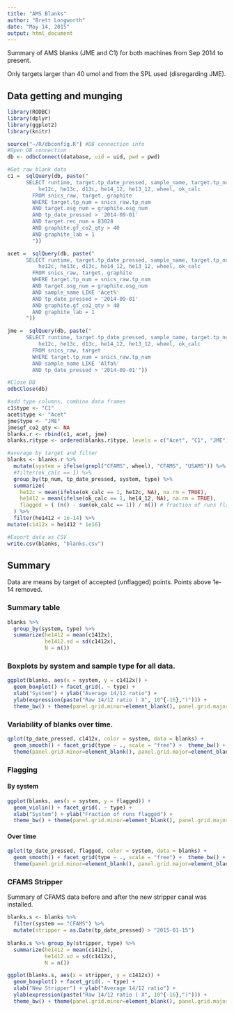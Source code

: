 ```yaml
---
title: "AMS Blanks"
author: "Brett Longworth"
date: "May 14, 2015"
output: html_document
---
```


Summary of AMS blanks (JME and C1) for both machines from Sep 2014 to present. 

Only targets larger than 40 umol and from the SPL used (disregarding JME).

## Data getting and munging

```r
library(RODBC)
library(dplyr)
library(ggplot2)
library(knitr)

source("~/R/dbconfig.R") #DB connection info
#Open DB connection
db <- odbcConnect(database, uid = uid, pwd = pwd)

#Get raw blank data
c1 =  sqlQuery(db, paste("
      SELECT runtime, target.tp_date_pressed, sample_name, target.tp_num, gf_co2_qty, 
          he12c, he13c, d13c, he14_12, he13_12, wheel, ok_calc
        FROM snics_raw, target, graphite
      	WHERE target.tp_num = snics_raw.tp_num
        AND target.osg_num = graphite.osg_num
        AND tp_date_pressed > '2014-09-01'
        AND target.rec_num = 83028
        AND graphite.gf_co2_qty > 40
        AND graphite_lab = 1
        "))

acet =  sqlQuery(db, paste("
      SELECT runtime, target.tp_date_pressed, sample_name, target.tp_num, gf_co2_qty, 
          he12c, he13c, d13c, he14_12, he13_12, wheel, ok_calc
        FROM snics_raw, target, graphite
      	WHERE target.tp_num = snics_raw.tp_num
        AND target.osg_num = graphite.osg_num
        AND sample_name LIKE 'Acet%'
        AND tp_date_pressed > '2014-09-01'
        AND graphite.gf_co2_qty > 40
        AND graphite_lab = 1
      "))

jme =  sqlQuery(db, paste("
      SELECT runtime, target.tp_date_pressed, sample_name, target.tp_num, 
          he12c, he13c, d13c, he14_12, he13_12, wheel, ok_calc
        FROM snics_raw, target
      	WHERE target.tp_num = snics_raw.tp_num
        AND sample_name LIKE 'Alfa%'
        AND tp_date_pressed > '2014-09-01'"))

#Close DB
odbcClose(db)

#add type columns, combine data frames
c1$type <- "C1"
acet$type <- "Acet"
jme$type <- "JME"
jme$gf_co2_qty <- NA
blanks.r <- rbind(c1, acet, jme)
blanks.r$type <- ordered(blanks.r$type, levels = c("Acet", "C1", "JME"))

#average by target and filter
blanks <- blanks.r %>%
  mutate(system = ifelse(grepl("CFAMS", wheel), "CFAMS", "USAMS")) %>%
  #filter(ok_calc == 1) %>%
  group_by(tp_num, tp_date_pressed, system, type) %>%
  summarize(
    he12c = mean(ifelse(ok_calc == 1, he12c, NA), na.rm = TRUE),
    he1412 = mean(ifelse(ok_calc == 1, he14_12, NA), na.rm = TRUE),
    flagged = ( (n() - sum(ok_calc == 1)) / n()) # fraction of runs flagged
  ) %>%
  filter(he1412 < 1e-14) %>%
mutate(c1412x = he1412 * 1e16)

#Export data as CSV
write.csv(blanks, "blanks.csv")
```


## Summary

Data are means by target of accepted (unflagged) points. Points above 1e-14 removed.

### Summary table

```r

blanks %>%
  group_by(system, type) %>%
  summarize(he1412 = mean(c1412x),
            he1412.sd = sd(c1412x),
            N = n())
```

### Boxplots by system and sample type for all data.

```r
ggplot(blanks, aes(x = system, y = c1412x)) + 
  geom_boxplot() + facet_grid(. ~ type) + 
  xlab("System") + ylab("Average 14/12 ratio") +
  ylab(expression(paste("Raw 14/12 ratio ( X", 10^{-16},")"))) +
  theme_bw() + theme(panel.grid.minor=element_blank(), panel.grid.major=element_blank())
```

### Variability of blanks over time.

```r
qplot(tp_date_pressed, c1412x, color = system, data = blanks) +
  geom_smooth() + facet_grid(type ~ ., scale = "free") +  theme_bw() + 
  theme(panel.grid.minor=element_blank(), panel.grid.major=element_blank())
```

### Flagging

#### By system
```r
ggplot(blanks, aes(x = system, y = flagged)) + 
  geom_violin() + facet_grid(. ~ type) + 
  xlab("System") + ylab("Fraction of runs flagged") +
  theme_bw() + theme(panel.grid.minor=element_blank(), panel.grid.major=element_blank())
```

#### Over time

```r
qplot(tp_date_pressed, flagged, color = system, data = blanks) +
  geom_smooth() + facet_grid(type ~ ., scale = "free") +  theme_bw() + 
  theme(panel.grid.minor=element_blank(), panel.grid.major=element_blank())
```

### CFAMS Stripper

Summary of CFAMS data before and after the new stripper canal was installed.

```r
blanks.s <- blanks %>%
  filter(system == "CFAMS") %>%
  mutate(stripper = as.Date(tp_date_pressed) > "2015-01-15")
  
blanks.s %>% group_by(stripper, type) %>%
  summarize(he1412 = mean(c1412x),
            he1412.sd = sd(c1412x),
            N = n())

ggplot(blanks.s, aes(x = stripper, y = c1412x)) + 
  geom_boxplot() + facet_grid(. ~ type) + 
  xlab("New Stripper") + ylab("Average 14/12 ratio") +
  ylab(expression(paste("Raw 14/12 ratio ( X", 10^{-16},")"))) +
  theme_bw() + theme(panel.grid.minor=element_blank(), panel.grid.major=element_blank())


```


